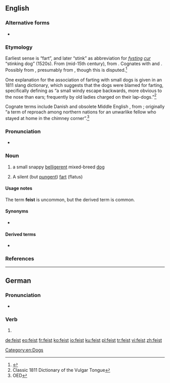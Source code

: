 ==English==
{{wikipedia}}

===Alternative forms===
* {{l|en|fist}}

===Etymology===
Earliest sense is “fart”, and later “stink” as abbreviation for ''[[fysting]] [[cur]]'' “stinking dog” (1520s). From {{etyl|enm|en}} {{m|enm|fysten}} (mid-15th century), from {{etyl|ang|-}}. Cognates with {{cog|dum|veest}} and {{cog|nl|vijst}}. Possibly from {{etyl|gem-pro|en}} {{m|gem-pro|*fistiz-||a fart}}, presumably from {{etyl|ine-pro|en}} {{m|ine-pro|*pezd-}}, though this is disputed.<ref>{{R:Online_Etymology_Dictionary}}</ref>

One explanation for the association of farting with small dogs is given in an 1811 slang dictionary, which suggests that the dogs were blamed for farting, specifically defining {{m|en|fice}} as “a small windy escape backwards, more obvious to the nose than ears; frequently by old ladies charged on their lap-dogs.”<ref>Classic 1811 Dictionary of the Vulgar Tongue</ref>

Cognate terms include Danish {{m|da|fise||to blow, to fart}} and obsolete Middle English {{m|enm|askefise||bellows|lit=fire-blower, ash-blower}}, from {{etyl|non|-}}; originally “a term of reproach among northern nations for an unwarlike fellow who stayed at home in the chimney corner”.<ref>OED</ref>

===Pronunciation===
* {{rhymes|aɪst|lang=en}}

===Noun===
{{en-noun}}

# {{label|en|US|regional}} a small snappy [[belligerent]] mixed-breed [[dog]]
# {{label|en|vulgar}} A silent (but [[pungent]]) [[fart]] (flatus)

====Usage notes====
The term '''feist''' is uncommon, but the derived term {{m|en|feisty}} is common.

====Synonyms====
* {{l|en|SBD}}

====Derived terms====
* {{l|en|feisty}}

===References===
<references/>

[[Category:en:Dogs]]

----

==German==

===Pronunciation===
* {{audio|De-feist.ogg|Audio|lang=de}}

===Verb===
{{head|de|verb form}}

# {{de-verb form of|feien|2|s|g}}

[[de:feist]]
[[eo:feist]]
[[fr:feist]]
[[ko:feist]]
[[io:feist]]
[[ku:feist]]
[[pl:feist]]
[[tr:feist]]
[[vi:feist]]
[[zh:feist]]